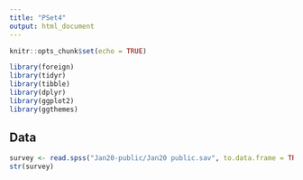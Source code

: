 ```yaml
---
title: "PSet4"
output: html_document
---
```


```r
knitr::opts_chunk$set(echo = TRUE)
```

```r
library(foreign)
library(tidyr)
library(tibble)
library(dplyr)
library(ggplot2)
library(ggthemes)
```


## Data
```r
survey <- read.spss("Jan20-public/Jan20 public.sav", to.data.frame = TRUE)
str(survey)
```


